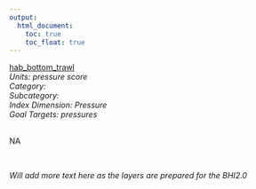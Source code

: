 ```yaml
---
output:
  html_document:
    toc: true
    toc_float: true
---
```


[hab_bottom_trawl](https://github.com/OHI-Science/bhi/blob/master/baltic/layers/hab_bottom_trawl_bhi2015.csv)\
*Units: pressure score*\
*Category:*\
*Subcategory:*\
*Index Dimension: Pressure*\
*Goal Targets: pressures*\
<br>

NA

<br>

*Will add more text here as the layers are prepared for the BHI2.0*

<br>



<br>

